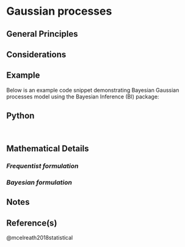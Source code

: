 # Gaussian processes

## General Principles

## Considerations
::: callout-caution 
:::

## Example
Below is an example code snippet demonstrating Bayesian Gaussian processes model using the Bayesian Inference (BI) package:

::: {.panel-tabset group="language"}
## Python
``` python
```

``` R
```
:::

## Mathematical Details

### *Frequentist formulation*

### *Bayesian formulation*


## Notes
::: callout-note

:::

## Reference(s)

@mcelreath2018statistical
